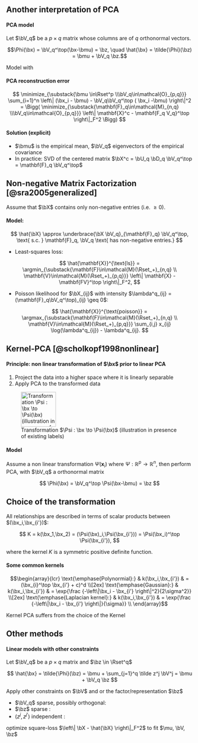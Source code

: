 ## Another interpretation of PCA

#### PCA model

Let $\bV_q$ be a $p\times q$ matrix whose columns are of $q$ orthonormal vectors.

$$\Phi(\bx) = \bV_q^\top(\bx-\bmu)  = \bz, \quad \hat{\bx} = \tilde{\Phi}(\bz) = \bmu + \bV_q \bz.$$

\rsa Model with \emphase{Linear assumption + ortho-normality constraints}
 
#### PCA reconstruction error

\vspace{-.5cm}

$$
\minimize_{\substack{\bmu \in\Rset^p \\\bV_q\in\mathcal{O}_{p,q}}} \sum_{i=1}^n \left\| (\bx_i  - \bmu) - \bV_q\bV_q^\top ( \bx_i -\bmu)   \right\|^2 = \Bigg( \minimize_{\substack{\mathbf{F}_q\in\mathcal{M}_{n,q} \\\bV_q\in\mathcal{O}_{p,q}}} \left\| \mathbf{X}^c - \mathbf{F_q V_q}^\top \right\|_F^2 \Bigg)
$$

#### Solution (explicit)
  
  - $\bmu$ is the empirical mean, $\bV_q$ eigenvectors of the empirical covariance
  - In practice: SVD of the centered matrix $\bX^c = \bU_q \bD_q \bV_q^\top = \mathbf{F}_q \bV_q^\top$ 

## Non-negative Matrix Factorization \scriptsize [@sra2005generalized]
  
Assume that $\bX$ contains only non-negative entries (i.e. $\geq 0$).
  
#### Model: \alert{Linearity of $\Phi$ plus non-negativity constraints:}

\vspace{-.25cm}

$$
\hat{\bX} \approx \underbrace{\bX \bV_q}_{\mathbf{F}_q} \bV_q^\top, \text{ s.c. } \mathbf{F}_q, \bV_q \text{ has non-negative entries.}
$$

  - Least-squares loss:  

\vspace{-.25cm}

$$
\hat{\mathbf{X}}^{\text{ls}} =  \argmin_{\substack{\mathbf{F}\in\mathcal{M}(\Rset_+)_{n,q} \\ \mathbf{V}\in\mathcal{M}(\Rset_+)_{p,q}}} \left\| \mathbf{X} - \mathbf{FV}^\top \right\|_F^2,
$$

  - Poisson likelihood for $\bX_{ij}$ with intensity $\lambda^q_{ij} = (\mathbf{F}_q\bV_q^\top)_{ij} \geq 0$: 

$$
\hat{\mathbf{X}}^{\text{poisson}} = \argmax_{\substack{\mathbf{F}\in\mathcal{M}(\Rset_+)_{n,q} \\ \mathbf{V}\in\mathcal{M}(\Rset_+)_{p,q}}} \sum_{i,j} x_{ij} \log(\lambda^q_{ij}) - \lambda^q_{ij}.
$$

## Kernel-PCA \scriptsize [@scholkopf1998nonlinear]

#### Principle: non linear transformation of $\bx$ prior to linear PCA

  1. Project the data into a higher space where it is linearly separable
  2. Apply PCA to the transformed data 

![Transformation $\Psi : \bx \to \Psi(\bx)$ (illustration in presence of existing labels)](figs/common/kernel_trick.png){height=2.5cm}

####  Model

Assume a non linear transformation $\Psi(\mathbf{x}_i) \text{ where } \Psi : \mathbb{R}^p \to \mathbb{R}^n$,  then perform PCA, with $\bV_q$ a \emphase{$n\times q$} orthonormal matrix

$$
\Phi(\bx) = \bV_q^\top \Psi(\bx-\bmu) = \bz
$$

## Choice of the transformation

All relationships are described in terms of scalar products between $(\bx_i,\bx_{i'})$:

$$
K = k(\bx_1,\bx_2) = (\Psi(\bx)_i,\Psi(\bx_{i'})) = \Psi(\bx_i)^\top \Psi(\bx_{i'}),
$$

where the kernel $K$ is a symmetric positive definite function.

#### Some common kernels

$$\begin{array}{lcr} 
  \text{\emphase{Polynormial}:} &  k(\bx_i,\bx_{i'}) & = (\bx_{i}^\top \bx_{i'} + c)^d \\[2ex]
  \text{\emphase{Gaussian}:} & k(\bx_i,\bx_{i'}) & = \exp{\frac {-\left\|\bx_i - \bx_{i'} \right\|^2}{2\sigma^2}} \\[2ex]
  \text{\emphase{Laplacian kernel}:} & k(\bx_i,\bx_{i'}) & = \exp{\frac {-\left\|\bx_i - \bx_{i'} \right\|}{\sigma}} \\
\end{array}$$

\bigskip

\rsa Kernel PCA suffers from the choice of the Kernel

## Other methods
  
#### Linear models with other constraints
    
Let $\bV_q$ be a $p\times q$ matrix and $\bz \in \Rset^q$

$$
  \hat{\bx} = \tilde{\Phi}(\bz) = \bmu + \sum_{j=1}^q \tilde z^j \bV^j = \bmu + \bV_q \bz
$$

Apply other constraints on $\bV$ and or the factor/representation $\bz$

  - $\bV_q$ sparse, possibly orthogonal: \alert{\bf sparse PCA}
  - $\bz$ sparse : \emphase{Dictionary learning}
  - ($z^j, z^{j'}$) independent : \emphase{Independent Component Anaysis}

\bigskip

\rsa optimize square-loss $\left\| \bX - \hat{\bX} \right\|_F^2$ to fit $\mu, \bV, \bz$
